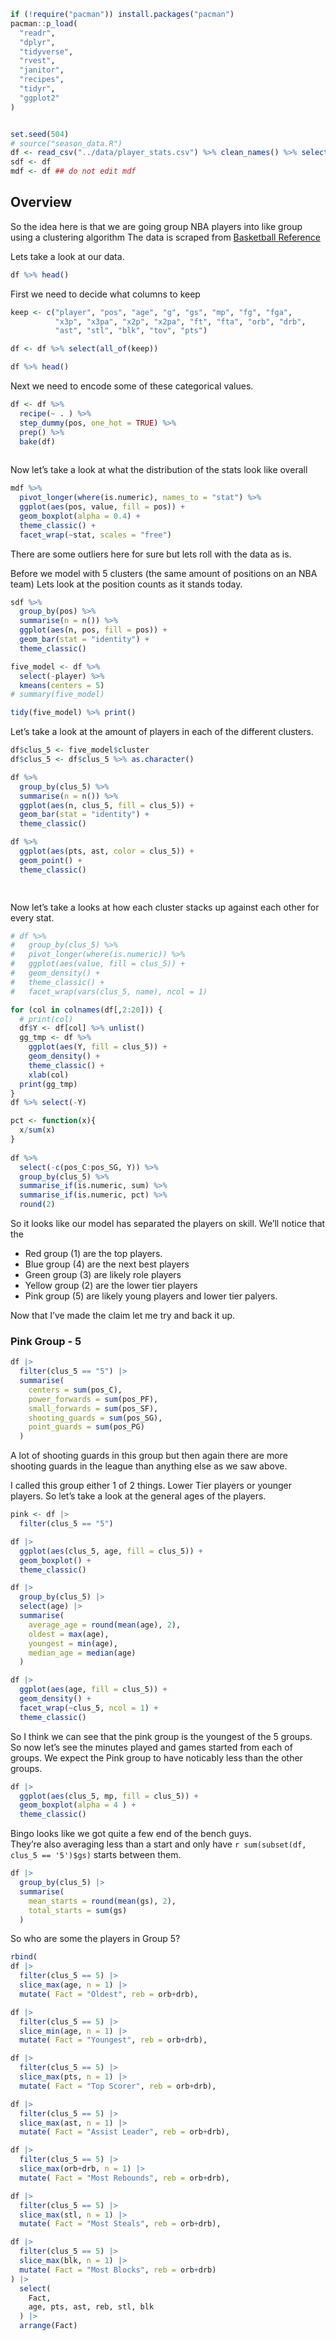 ```r
if (!require("pacman")) install.packages("pacman")
pacman::p_load(
  "readr",
  "dplyr",
  "tidyverse",
  "rvest",
  "janitor",
  "recipes",
  "tidyr",
  "ggplot2"
)


set.seed(504)
# source("season_data.R") 
df <- read_csv("../data/player_stats.csv") %>% clean_names() %>% select(-x1)
sdf <- df 
mdf <- df ## do not edit mdf 
```

## Overview

So the idea here is that we are going group NBA players into like group using a clustering algorithm The data is scraped from [Basketball Reference](https://www.basketball-reference.com/leagues/NBA_2023_per_game.html)

Lets take a look at our data.

```r
df %>% head()
```

First we need to decide what columns to keep

```r
keep <- c("player", "pos", "age", "g", "gs", "mp", "fg", "fga",
          "x3p", "x3pa", "x2p", "x2pa", "ft", "fta", "orb", "drb",
          "ast", "stl", "blk", "tov", "pts")

df <- df %>% select(all_of(keep))
```

```r
df %>% head()
```

Next we need to encode some of these categorical values.

```r
df <- df %>%  
  recipe(~ . ) %>% 
  step_dummy(pos, one_hot = TRUE) %>% 
  prep() %>% 
  bake(df)
  
```

Now let's take a look at what the distribution of the stats look like overall

```r
mdf %>% 
  pivot_longer(where(is.numeric), names_to = "stat") %>% 
  ggplot(aes(pos, value, fill = pos)) +
  geom_boxplot(alpha = 0.4) +
  theme_classic() +
  facet_wrap(~stat, scales = "free")

```

There are some outliers here for sure but lets roll with the data as is.

Before we model with 5 clusters (the same amount of positions on an NBA team) Lets look at the position counts as it stands today.

```r
sdf %>% 
  group_by(pos) %>%
  summarise(n = n()) %>% 
  ggplot(aes(n, pos, fill = pos)) +
  geom_bar(stat = "identity") +
  theme_classic()
```

```r
five_model <- df %>% 
  select(-player) %>% 
  kmeans(centers = 5)
# summary(five_model)

tidy(five_model) %>% print()
```

Let's take a look at the amount of players in each of the different clusters.

```r
df$clus_5 <- five_model$cluster
df$clus_5 <- df$clus_5 %>% as.character()

df %>% 
  group_by(clus_5) %>% 
  summarise(n = n()) %>% 
  ggplot(aes(n, clus_5, fill = clus_5)) +
  geom_bar(stat = "identity") +
  theme_classic()

df %>% 
  ggplot(aes(pts, ast, color = clus_5)) +
  geom_point() + 
  theme_classic()

  
```

Now let's take a looks at how each cluster stacks up against each other for every stat.

```r
# df %>% 
#   group_by(clus_5) %>%
#   pivot_longer(where(is.numeric)) %>% 
#   ggplot(aes(value, fill = clus_5)) +
#   geom_density() +
#   theme_classic() +
#   facet_wrap(vars(clus_5, name), ncol = 1)

for (col in colnames(df[,2:20])) {
  # print(col)
  df$Y <- df[col] %>% unlist()
  gg_tmp <- df %>% 
    ggplot(aes(Y, fill = clus_5)) +
    geom_density() +
    theme_classic() +
    xlab(col)
  print(gg_tmp)
}
df %>% select(-Y)
```

```r
pct <- function(x){
  x/sum(x)
}
 
df %>%
  select(-c(pos_C:pos_SG, Y)) %>% 
  group_by(clus_5) %>%
  summarise_if(is.numeric, sum) %>% 
  summarise_if(is.numeric, pct) %>% 
  round(2) 


```


So it looks like our model has separated the players on skill. We'll notice that the

- Red group (1) are the top players.  
- Blue group (4) are the next best players
- Green group (3) are likely role players 
- Yellow group (2) are the lower tier players
- Pink group (5) are likely young players and lower tier palyers.

Now that I've made the claim let me try and back it up.

### Pink Group - 5

```r
df |> 
  filter(clus_5 == "5") |> 
  summarise(
    centers = sum(pos_C),
    power_forwards = sum(pos_PF),
    small_forwards = sum(pos_SF),
    shooting_guards = sum(pos_SG),
    point_guards = sum(pos_PG)
  )
```
A lot of shooting guards in this group but then again there are more shooting guards in the league than anything else as we saw above.

I called this group either 1 of 2 things.  Lower Tier players or younger players. So let's take a look at the general ages of the players. 
```r
pink <- df |> 
  filter(clus_5 == "5")

df |> 
  ggplot(aes(clus_5, age, fill = clus_5)) +
  geom_boxplot() +
  theme_classic()

df |> 
  group_by(clus_5) |> 
  select(age) |> 
  summarise(
    average_age = round(mean(age), 2),
    oldest = max(age),
    youngest = min(age),
    median_age = median(age)
  )

df |> 
  ggplot(aes(age, fill = clus_5)) +
  geom_density() +
  facet_wrap(~clus_5, ncol = 1) +
  theme_classic()

```

So I think we can see that the pink group is the youngest of the 5 groups.  So now let's see the minutes played and games started from each of groups.  We expect the Pink group to have noticably less than the other groups.

```r
df |> 
  ggplot(aes(clus_5, mp, fill = clus_5)) +
  geom_boxplot(alpha = 4 ) +
  theme_classic()

```

Bingo looks like we got quite a few end of the bench guys.  
They're also averaging less than a start and only have `r sum(subset(df, clus_5 == '5')$gs)` starts between them.  

```r
df |> 
  group_by(clus_5) |> 
  summarise(
    mean_starts = round(mean(gs), 2),
    total_starts = sum(gs)
  )


```


So who are some the players in Group 5?

```r
rbind(
df |> 
  filter(clus_5 == 5) |> 
  slice_max(age, n = 1) |> 
  mutate( Fact = "Oldest", reb = orb+drb),                                 

df |> 
  filter(clus_5 == 5) |> 
  slice_min(age, n = 1) |> 
  mutate( Fact = "Youngest", reb = orb+drb),

df |> 
  filter(clus_5 == 5) |> 
  slice_max(pts, n = 1) |> 
  mutate( Fact = "Top Scorer", reb = orb+drb),

df |> 
  filter(clus_5 == 5) |> 
  slice_max(ast, n = 1) |> 
  mutate( Fact = "Assist Leader", reb = orb+drb),

df |> 
  filter(clus_5 == 5) |> 
  slice_max(orb+drb, n = 1) |> 
  mutate( Fact = "Most Rebounds", reb = orb+drb),

df |> 
  filter(clus_5 == 5) |> 
  slice_max(stl, n = 1) |> 
  mutate( Fact = "Most Steals", reb = orb+drb),

df |> 
  filter(clus_5 == 5) |> 
  slice_max(blk, n = 1) |> 
  mutate( Fact = "Most Blocks", reb = orb+drb)
) |> 
  select(
    Fact,
    age, pts, ast, reb, stl, blk
  ) |> 
  arrange(Fact)

```


